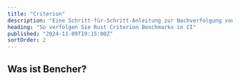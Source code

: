 ```yaml
---
title: "Criterion"
description: "Eine Schritt-für-Schritt-Anleitung zur Nachverfolgung von Rust Criterion Benchmarks in CI"
heading: "So verfolgen Sie Rust Criterion Benchmarks in CI"
published: "2024-11-09T19:15:00Z"
sortOrder: 2
---
```



<Intro
  text="gelernt haben, wie man Rust-Code mit Criterion benchmarkt"
  url="/de/learn/benchmarking/rust/criterion/"
/>

## Was ist Bencher?

<BencherIntro />

<Steps
  adapter="rust_criterion"
  url="/de/docs/explanation/adapters/#-rust-criterion"
  name="Criterion"
/>

<RustCriterion />

<br />

<CallToAction />
